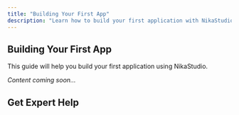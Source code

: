 ```yaml
---
title: "Building Your First App"
description: "Learn how to build your first application with NikaStudio"
---
```



## Building Your First App

This guide will help you build your first application using NikaStudio.

*Content coming soon...*

## Get Expert Help

<ContactCTACard /> 